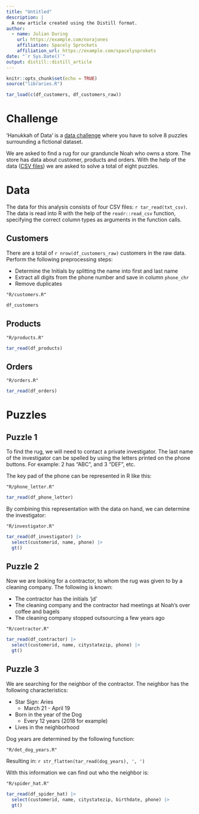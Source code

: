 ```yaml
---
title: "Untitled"
description: |
  A new article created using the Distill format.
author:
  - name: Julian During 
    url: https://example.com/norajones
    affiliation: Spacely Sprockets
    affiliation_url: https://example.com/spacelysprokets
date: "`r Sys.Date()`"
output: distill::distill_article
---
```


```r
knitr::opts_chunk$set(echo = TRUE)
source("libraries.R")

tar_load(c(df_customers, df_customers_raw))
```

# Challenge

'Hanukkah of Data' is a [data challenge](https://hanukkah.bluebird.sh/about/)
where you have to solve 8 puzzles surrounding a fictional dataset.

We are asked to find a rug for our granduncle Noah who owns a store. The
store has data about customer, products and orders. With the help of the data
([CSV files](https://github.com/duju211/hanukkah_of_data/tree/master/csv))
we are asked to solve a total of eight puzzles.

# Data

The data for this analysis consists of four CSV files: `r tar_read(txt_csv)`.
The data is read
into R with the help of the `readr::read_csv` function,
specifying the correct column types as arguments in the function calls.

## Customers

There are a total of `r nrow(df_customers_raw)` customers in the raw data.
Perform the following preprocessing steps:

* Determine the Initials by splitting the name into first and last name
* Extract all digits from the phone number and save in column `phone_chr`
* Remove duplicates

```embed
"R/customers.R"
```

```r
df_customers
```

## Products

```embed
"R/products.R"
```

```r
tar_read(df_products)
```

## Orders

```embed
"R/orders.R"
```

```r
tar_read(df_orders)
```

# Puzzles

## Puzzle 1

To find the rug, we will need to contact a private investigator.
The last name of the investigator can be spelled by using the letters printed on the
phone buttons. For example: 2 has “ABC”, and 3 “DEF”, etc.

The key pad of the phone can be represented in R like this:

```embed
"R/phone_letter.R"
```

```r
tar_read(df_phone_letter)
```

By combining this representation with the data on hand, we can determine the
investigator:

```embed
"R/investigator.R"
```

```r
tar_read(df_investigator) |>
  select(customerid, name, phone) |>
  gt()
```

## Puzzle 2

Now we are looking for a contractor, to whom the rug was given to by a 
cleaning company. The following is known:
 
* The contractor has the initials 'jd'
* The cleaning company and the contractor had meetings at Noah's over coffee
and bagels
* The cleaning company stopped outsourcing a few years ago

```embed
"R/contractor.R"
```

```r
tar_read(df_contractor) |>
  select(customerid, name, citystatezip, phone) |>
  gt()
```

## Puzzle 3

We are searching for the neighbor of the contractor. The neighbor has the
following characteristics:

* Star Sign: Aries
  * March 21 - April 19
* Born in the year of the Dog
  * Every 12 years (2018 for example)
* Lives in the neighborhood

Dog years are determined by the following function:

```embed
"R/det_dog_years.R"
```

Resulting in: `r str_flatten(tar_read(dog_years), ', ')`

With this information we can find out who the neighbor is:

```embed
"R/spider_hat.R"
```

```r
tar_read(df_spider_hat) |>
  select(customerid, name, citystatezip, birthdate, phone) |>
  gt()
```

